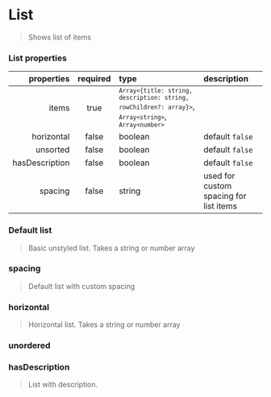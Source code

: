 
<Meta of={ListStories} />

# List

> Shows list of items

### List properties

|     properties | required | type                                                                                                                                        | description                            |
| -------------: | :------: | :------------------------------------------------------------------------------------------------------------------------------------------ | :------------------------------------- |
|          items |   true   | <code>`Array<{title: string, description: string, rowChildren?: array}>`</code>, <code>`Array<string>`</code>, <code>`Array<number>`</code> |                                        |
|     horizontal |  false   | boolean                                                                                                                                     | default `false`                        |
|       unsorted |  false   | boolean                                                                                                                                     | default `false`                        |
| hasDescription |  false   | boolean                                                                                                                                     | default `false`                        |
|        spacing |  false   | string                                                                                                                                      | used for custom spacing for list items |

### Default list

> Basic unstyled list. Takes a string or number array

<Canvas>
  <Story of={ListStories.Default} />
</Canvas>

### spacing

> Default list with custom spacing

<Canvas>
  <Story of={ListStories.Spacing} />
</Canvas>

### horizontal

> Horizontal list. Takes a string or number array

<Canvas>
  <Story of={ListStories.Horizontal} />
</Canvas>

### unordered

<Canvas>
  <Story of={ListStories.Unordered} />
</Canvas>

### hasDescription

> List with description.

<Canvas>
  <Story of={ListStories.HasDescription} />
</Canvas>
